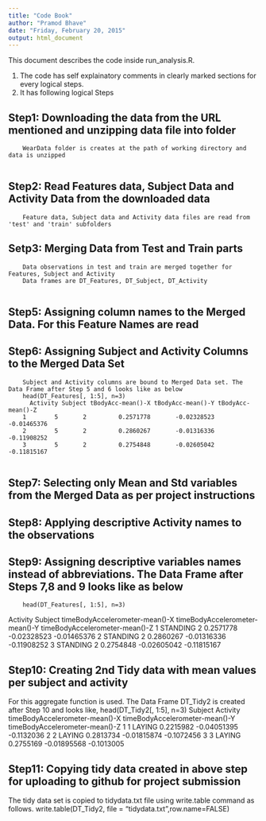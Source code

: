 ```yaml
---
title: "Code Book"
author: "Pramod Bhave"
date: "Friday, February 20, 2015"
output: html_document
---
```

This document describes the code inside run_analysis.R.

1. The code has self explainatory comments in clearly marked sections for every logical steps.
2. It has following logical Steps

## Step1: Downloading the data from the URL mentioned and unzipping data file into folder
        WearData folder is creates at the path of working directory and data is unzipped
        
## Step2: Read Features data, Subject Data and Activity Data from the downloaded data
        Feature data, Subject data and Activity data files are read from 'test' and 'train' subfolders

## Setp3: Merging Data from Test and Train parts
        Data observations in test and train are merged together for Features, Subject and Activity
        Data frames are DT_Features, DT_Subject, DT_Activity
        
## Step5: Assigning column names to the Merged Data. For this Feature Names are read
## Step6: Assigning Subject and Activity Columns to the Merged Data Set
        Subject and Activity columns are bound to Merged Data set. The Data Frame after Step 5 and 6 looks like as below
        head(DT_Features[, 1:5], n=3)
          Activity Subject tBodyAcc-mean()-X tBodyAcc-mean()-Y tBodyAcc-mean()-Z
        1        5       2         0.2571778       -0.02328523       -0.01465376
        2        5       2         0.2860267       -0.01316336       -0.11908252
        3        5       2         0.2754848       -0.02605042       -0.11815167        
        
## Step7: Selecting only Mean and Std variables from the Merged Data as per project instructions
## Step8: Applying descriptive Activity names to the observations
## Step9: Assigning descriptive variables names instead of abbreviations. The Data Frame after Steps 7,8 and 9 looks like as below
        head(DT_Features[, 1:5], n=3)
  Activity Subject timeBodyAccelerometer-mean()-X timeBodyAccelerometer-mean()-Y timeBodyAccelerometer-mean()-Z
1 STANDING       2                      0.2571778                    -0.02328523                    -0.01465376
2 STANDING       2                      0.2860267                    -0.01316336                    -0.11908252
3 STANDING       2                      0.2754848                    -0.02605042                    -0.11815167

## Step10: Creating 2nd Tidy data with mean values per subject and activity
For this aggregate function is used. The Data Frame DT_Tidy2 is created after Step 10 and looks like, 
        head(DT_Tidy2[, 1:5], n=3)
Subject Activity timeBodyAccelerometer-mean()-X timeBodyAccelerometer-mean()-Y timeBodyAccelerometer-mean()-Z
1       1   LAYING                      0.2215982                    -0.04051395                     -0.1132036
2       2   LAYING                      0.2813734                    -0.01815874                     -0.1072456
3       3   LAYING                      0.2755169                    -0.01895568                     -0.1013005

## Step11: Copying tidy data created in above step for uploading to github for project submission
The tidy data set is copied to tidydata.txt file using write.table command as follows.
write.table(DT_Tidy2, file = "tidydata.txt",row.name=FALSE)


